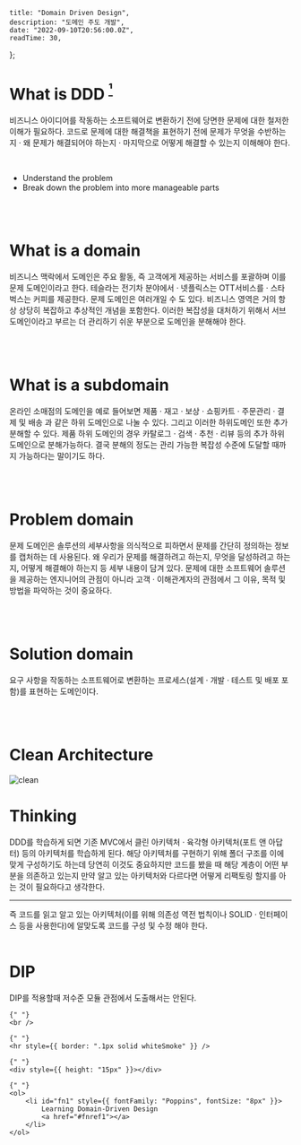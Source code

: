 
    title: "Domain Driven Design",
    description: "도메인 주도 개발",
    date: "2022-09-10T20:56:00.0Z",
    readTime: 30,
};


<div style={{ marginTop: "4rem", fontFamily: "Recoleta, NotoSansKR-Thin, MalgunGothic", fontSize: '11pt', lineHeight: '22pt', letterSpacing: '.8px' }}>

# What is DDD <sup><a href="#fn1" id="fnref1"> ¹ </a></sup>

비즈니스 아이디어를 작동하는 소프트웨어로 변환하기 전에 당면한 문제에 대한 철저한 이해가 필요하다. 코드로 문제에 대한 해결책을 표현하기 전에 문제가 무엇을 수반하는지 · 왜 문제가 해결되어야 하는지 · 마지막으로 어떻게 해결할 수 있는지 이해해야 한다.

<br />

-   Understand the problem
-   Break down the problem into more manageable parts

<br />
<br />

# What is a domain

비즈니스 맥락에서 도메인은 주요 활동, 즉 고객에게 제공하는 서비스를 포괄하며 이를 문제 도메인이라고 한다. 테슬라는 전기차 분야에서 · 넷플릭스는 OTT서비스를 · 스타벅스는 커피를 제공한다.
문제 도메인은 여러개일 수 도 있다. 비즈니스 영역은 거의 항상 상당히 복잡하고 추상적인 개념을 포함한다. 이러한 복잡성을 대처하기 위해서 서브도메인이라고 부르는 더 관리하기 쉬운 부분으로 도메인을 분해해야 한다.

<br />
<br />

# What is a subdomain

온라인 소매점의 도메인을 예로 들어보면 제품 · 재고 · 보상 · 쇼핑카트 · 주문관리 · 결제 및 배송 과 같은 하위 도메인으로 나눌 수 있다.
그리고 이러한 하위도메인 또한 추가 분해할 수 있다. 제품 하위 도메인의 경우 카탈로그 · 검색 · 추천 · 리뷰 등의 추가 하위 도메인으로 분해가능하다.
결국 분해의 정도는 관리 가능한 복잡성 수준에 도달할 때까지 가능하다는 말이기도 하다.

<br />
<br />

# Problem domain

문제 도메인은 솔루션의 세부사항을 의식적으로 피하면서 문제를 간단히 정의하는 정보를 캡처하는 데 사용된다.
왜 우리가 문제를 해결하려고 하는지, 무엇을 달성하려고 하는지, 어떻게 해결해야 하는지 등 세부 내용이 담겨 있다.
문제에 대한 소프트웨어 솔루션을 제공하는 엔지니어의 관점이 아니라 고객 · 이해관계자의 관점에서 그 이유, 목적 및 방법을 파악하는 것이 중요하다.

<br />
<br />

# Solution domain

요구 사항을 작동하는 소프트웨어로 변환하는 프로세스(설계 · 개발 · 테스트 및 배포 포함)를 표현하는 도메인이다.

<br />
<br />

# Clean Architecture

![clean](/clean.png)

# Thinking

DDD를 학습하게 되면 기존 MVC에서 클린 아키텍처 · 육각형 아키텍처(포트 앤 아답터) 등의 아키텍처를 학습하게 된다.
해당 아키텍처를 구현하기 위해 폴더 구조를 이에 맞게 구성하기도 하는데 당연히 이것도 중요하지만 코드를 봤을 때 해당 계층이 어떤 부분을 의존하고 있는지
만약 알고 있는 아키텍처와 다르다면 어떻게 리팩토링 할지를 아는 것이 필요하다고 생각한다.

<hr />즉 코드를 읽고 알고 있는 아키텍처(이를 위해 의존성 역전 법칙이나 SOLID ·
인터페이스 등을 사용한다)에 알맞도록 코드를 구성 및 수정 해야 한다.

<br />
<br />

# DIP

DIP를 적용할때 저수준 모듈 관점에서 도출해서는 안된다.

    {" "}
    <br />

    {" "}
    <hr style={{ border: ".1px solid whiteSmoke" }} />

    {" "}
    <div style={{ height: "15px" }}></div>

    {" "}
    <ol>
        <li id="fn1" style={{ fontFamily: "Poppins", fontSize: "8px" }}>
            Learning Domain-Driven Design
            <a href="#fnref1"></a>
        </li>
    </ol>

</div>
